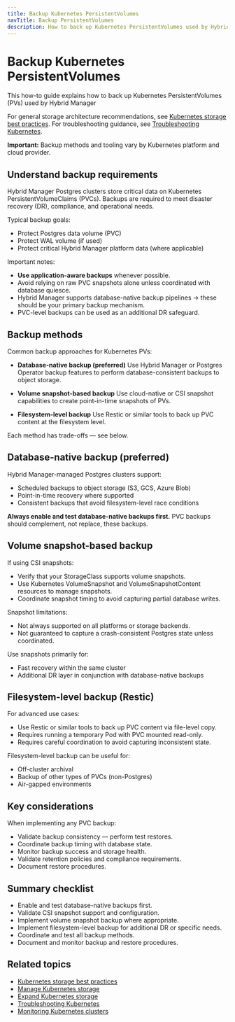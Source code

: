 ```yaml
---
title: Backup Kubernetes PersistentVolumes
navTitle: Backup PersistentVolumes
description: How to back up Kubernetes PersistentVolumes used by Hybrid Manager
---
```


# Backup Kubernetes PersistentVolumes

This how-to guide explains how to back up Kubernetes PersistentVolumes (PVs) used by Hybrid Manager

For general storage architecture recommendations, see [Kubernetes storage best practices](../explained/hybrid-manager/k8s-storage-best-practices).
For troubleshooting guidance, see [Troubleshooting Kubernetes](./troubleshooting-on-kubernetes).

**Important:** Backup methods and tooling vary by Kubernetes platform and cloud provider.


## Understand backup requirements

Hybrid Manager Postgres clusters store critical data on Kubernetes PersistentVolumeClaims (PVCs).
Backups are required to meet disaster recovery (DR), compliance, and operational needs.

Typical backup goals:

- Protect Postgres data volume (PVC)
- Protect WAL volume (if used)
- Protect critical Hybrid Manager platform data (where applicable)

Important notes:

- **Use application-aware backups** whenever possible.
- Avoid relying on raw PVC snapshots alone unless coordinated with database quiesce.
- Hybrid Manager supports database-native backup pipelines → these should be your primary backup mechanism.
- PVC-level backups can be used as an additional DR safeguard.

## Backup methods

Common backup approaches for Kubernetes PVs:

- **Database-native backup (preferred)**
Use Hybrid Manager or Postgres Operator backup features to perform database-consistent backups to object storage.

- **Volume snapshot-based backup**
Use cloud-native or CSI snapshot capabilities to create point-in-time snapshots of PVs.

- **Filesystem-level backup**
Use Restic or similar tools to back up PVC content at the filesystem level.

Each method has trade-offs — see below.

## Database-native backup (preferred)

Hybrid Manager-managed Postgres clusters support:

- Scheduled backups to object storage (S3, GCS, Azure Blob)
- Point-in-time recovery where supported
- Consistent backups that avoid filesystem-level race conditions

**Always enable and test database-native backups first.**
PVC backups should complement, not replace, these backups.

## Volume snapshot-based backup

If using CSI snapshots:

- Verify that your StorageClass supports volume snapshots.
- Use Kubernetes VolumeSnapshot and VolumeSnapshotContent resources to manage snapshots.
- Coordinate snapshot timing to avoid capturing partial database writes.

Snapshot limitations:

- Not always supported on all platforms or storage backends.
- Not guaranteed to capture a crash-consistent Postgres state unless coordinated.

Use snapshots primarily for:

- Fast recovery within the same cluster
- Additional DR layer in conjunction with database-native backups

## Filesystem-level backup (Restic)

For advanced use cases:

- Use Restic or similar tools to back up PVC content via file-level copy.
- Requires running a temporary Pod with PVC mounted read-only.
- Requires careful coordination to avoid capturing inconsistent state.

Filesystem-level backup can be useful for:

- Off-cluster archival
- Backup of other types of PVCs (non-Postgres)
- Air-gapped environments

## Key considerations

When implementing any PVC backup:

- Validate backup consistency — perform test restores.
- Coordinate backup timing with database state.
- Monitor backup success and storage health.
- Validate retention policies and compliance requirements.
- Document restore procedures.

## Summary checklist

- Enable and test database-native backups first.
- Validate CSI snapshot support and configuration.
- Implement volume snapshot backup where appropriate.
- Implement filesystem-level backup for additional DR or specific needs.
- Coordinate and test all backup methods.
- Document and monitor backup and restore procedures.

## Related topics

- [Kubernetes storage best practices](../explained/hybrid-manager/k8s-storage-best-practices)
- [Manage Kubernetes storage](./manage-kubernetes-storage)
- [Expand Kubernetes storage](./expand-kubernetes-storage)
- [Troubleshooting Kubernetes](./troubleshooting-on-kubernetes)
- [Monitoring Kubernetes clusters](./monitor-kubernetes-cluster)
